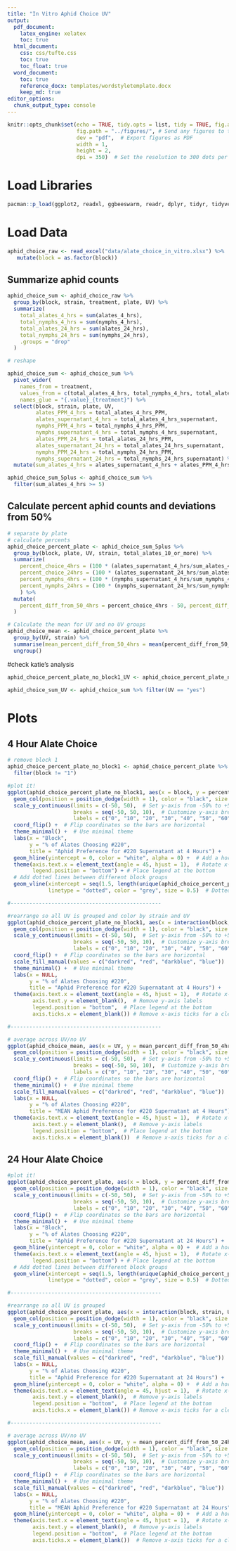 ```yaml
---
title: "In Vitro Aphid Choice UV"
output:
  pdf_document:
    latex_engine: xelatex
    toc: true
  html_document:
    css: css/tufte.css
    toc: true
    toc_float: true
  word_document:
    toc: true
    reference_docx: templates/wordstyletemplate.docx
    keep_md: true
editor_options:
  chunk_output_type: console
---
```


```r
knitr::opts_chunk$set(echo = TRUE, tidy.opts = list, tidy = TRUE, fig.align = "center", # Always relative to the document directory
                      fig.path = "../figures/", # Send any figures to this folder
                      dev = "pdf",  # Export figures as PDF
                      width = 1,
                      height = 2,
                      dpi = 350)  # Set the resolution to 300 dots per inch (dpi)
```

# Load Libraries

```r
pacman::p_load(ggplot2, readxl, ggbeeswarm, readr, dplyr, tidyr, tidyverse, devtools, cowplot, knitr, emmeans, lme4, lmerTest, RColorBrewer, viridis, install = FALSE)
```

# Load Data

```r
aphid_choice_raw <- read_excel("data/alate_choice_in_vitro.xlsx") %>%
   mutate(block = as.factor(block))
```

## Summarize aphid counts

```r
aphid_choice_sum <- aphid_choice_raw %>%
  group_by(block, strain, treatment, plate, UV) %>%
  summarize(
    total_alates_4_hrs = sum(alates_4_hrs),
    total_nymphs_4_hrs = sum(nymphs_4_hrs),
    total_alates_24_hrs = sum(alates_24_hrs),
    total_nymphs_24_hrs = sum(nymphs_24_hrs),
    .groups = "drop"
  )

# reshape

aphid_choice_sum <- aphid_choice_sum %>%
  pivot_wider(
    names_from = treatment, 
    values_from = c(total_alates_4_hrs, total_nymphs_4_hrs, total_alates_24_hrs, total_nymphs_24_hrs),
    names_glue = "{.value}_{treatment}") %>%
  select(block, strain, plate, UV, 
         alates_PPM_4_hrs = total_alates_4_hrs_PPM, 
         alates_supernatant_4_hrs = total_alates_4_hrs_supernatant, 
         nymphs_PPM_4_hrs = total_nymphs_4_hrs_PPM, 
         nymphs_supernatant_4_hrs = total_nymphs_4_hrs_supernatant, 
         alates_PPM_24_hrs = total_alates_24_hrs_PPM, 
         alates_supernatant_24_hrs = total_alates_24_hrs_supernatant, 
         nymphs_PPM_24_hrs = total_nymphs_24_hrs_PPM, 
         nymphs_supernatant_24_hrs = total_nymphs_24_hrs_supernatant) %>%
  mutate(sum_alates_4_hrs = alates_supernatant_4_hrs + alates_PPM_4_hrs, sum_nymphs_4_hrs = nymphs_supernatant_4_hrs + nymphs_PPM_4_hrs, sum_alates_24_hrs = alates_supernatant_24_hrs + alates_PPM_24_hrs, sum_nymphs_24_hrs = nymphs_supernatant_24_hrs + nymphs_PPM_24_hrs, total_alates4hr_5_or_more = ifelse(sum_alates_4_hrs >= 5, "yes", "no"))

aphid_choice_sum_5plus <- aphid_choice_sum %>%
  filter(sum_alates_4_hrs >= 5)
```

## Calculate percent aphid counts and deviations from 50%
```r
# separate by plate
# calculate percents
aphid_choice_percent_plate <- aphid_choice_sum_5plus %>%
  group_by(block, plate, UV, strain, total_alates_10_or_more) %>%
  summarize(
    percent_choice_4hrs = (100 * (alates_supernatant_4_hrs/sum_alates_4_hrs)),
    percent_choice_24hrs = (100 * (alates_supernatant_24_hrs/sum_alates_24_hrs)),
    percent_nymphs_4hrs = (100 * (nymphs_supernatant_4_hrs/sum_nymphs_4_hrs)),
    percent_nymphs_24hrs = (100 * (nymphs_supernatant_24_hrs/sum_nymphs_24_hrs)),
    ) %>%
  mutate(
    percent_diff_from_50_4hrs = percent_choice_4hrs - 50, percent_diff_from_50_24hrs = percent_choice_24hrs - 50  # Calculate the difference from 50%
  )

# Calculate the mean for UV and no UV groups
aphid_choice_mean <- aphid_choice_percent_plate %>%
  group_by(UV, strain) %>%
  summarise(mean_percent_diff_from_50_4hrs = mean(percent_diff_from_50_4hrs, na.rm = TRUE), mean_percent_diff_from_50_24hrs = mean(percent_diff_from_50_24hrs, na.rm = TRUE)) %>%
  ungroup()
```

#check katie's analysis

```r
aphid_choice_percent_plate_no_block1_UV <- aphid_choice_percent_plate_no_block1 %>% filter(UV == "yes")

aphid_choice_sum_UV <- aphid_choice_sum %>% filter(UV == "yes")
```

# Plots

## 4 Hour Alate Choice

```r
# remove block 1
aphid_choice_percent_plate_no_block1 <- aphid_choice_percent_plate %>%
  filter(block != "1")

#plot it!
ggplot(aphid_choice_percent_plate_no_block1, aes(x = block, y = percent_diff_from_50_4hrs, fill = UV, group = interaction(plate, UV))) +
  geom_col(position = position_dodge(width = 1), color = "black", size = 0.3) +  # Dodge bars by both plate and UV
  scale_y_continuous(limits = c(-50, 50),  # Set y-axis from -50% to +50% (around 50%)
                     breaks = seq(-50, 50, 10),  # Customize y-axis breaks
                     labels = c("0", "10", "20", "30", "40", "50", "60", "70", "80", "90", "100")) +  # Custom labels
  coord_flip() +  # Flip coordinates so the bars are horizontal
  theme_minimal() +  # Use minimal theme
  labs(x = "Block", 
       y = "% of Alates Choosing #220", 
       title = "Aphid Preference for #220 Supernatant at 4 Hours") +
  geom_hline(yintercept = 0, color = "white", alpha = 0) +  # Add a horizontal line at 50%
  theme(axis.text.x = element_text(angle = 45, hjust = 1),  # Rotate x-axis text for better readability
        legend.position = "bottom") + # Place legend at the bottom
  # Add dotted lines between different block groups
  geom_vline(xintercept = seq(1.5, length(unique(aphid_choice_percent_plate_no_block1$block)) - 0.5, by = 1), 
             linetype = "dotted", color = "grey", size = 0.5)  # Dotted lines between blocks

#------------------------------------------------

#rearrange so all UV is grouped and color by strain and UV
ggplot(aphid_choice_percent_plate_no_block1, aes(x = interaction(block, strain, UV), y = percent_diff_from_50_4hrs, fill = interaction(strain, UV), group = interaction(plate, UV))) +
  geom_col(position = position_dodge(width = 1), color = "black", size = 0.3) +  # Dodge bars by both plate and UV
  scale_y_continuous(limits = c(-50, 50),  # Set y-axis from -50% to +50% (around 50%)
                     breaks = seq(-50, 50, 10),  # Customize y-axis breaks
                     labels = c("0", "10", "20", "30", "40", "50", "60", "70", "80", "90", "100")) +  # Custom labels
  coord_flip() +  # Flip coordinates so the bars are horizontal
  scale_fill_manual(values = c("darkred", "red", "darkblue", "blue"))
  theme_minimal() +  # Use minimal theme
  labs(x = NULL, 
       y = "% of Alates Choosing #220", 
       title = "Aphid Preference for #220 Supernatant at 4 Hours") +
  theme(axis.text.x = element_text(angle = 45, hjust = 1),  # Rotate x-axis text for better readability
        axis.text.y = element_blank(),  # Remove y-axis labels
        legend.position = "bottom",  # Place legend at the bottom
        axis.ticks.x = element_blank()) # Remove x-axis ticks for a cleaner look

#------------------------------------------------

# average across UV/no UV
ggplot(aphid_choice_mean, aes(x = UV, y = mean_percent_diff_from_50_4hrs, fill = interaction(strain, UV))) +
  geom_col(position = position_dodge(width = 1), color = "black", size = 0.3) +  # Dodge bars by both plate and UV
  scale_y_continuous(limits = c(-50, 50),  # Set y-axis from -50% to +50% (around 50%)
                     breaks = seq(-50, 50, 10),  # Customize y-axis breaks
                     labels = c("0", "10", "20", "30", "40", "50", "60", "70", "80", "90", "100")) +  # Custom labels
  coord_flip() +  # Flip coordinates so the bars are horizontal
  theme_minimal() +  # Use minimal theme
  scale_fill_manual(values = c("darkred", "red", "darkblue", "blue"))
  labs(x = NULL, 
       y = "% of Alates Choosing #220", 
       title = "MEAN Aphid Preference for #220 Supernatant at 4 Hours") +
  theme(axis.text.x = element_text(angle = 45, hjust = 1),  # Rotate x-axis text for better readability
        axis.text.y = element_blank(),  # Remove y-axis labels
        legend.position = "bottom",  # Place legend at the bottom
        axis.ticks.x = element_blank())  # Remove x-axis ticks for a cleaner look
```

## 24 Hour Alate Choice

```r
#plot it!
ggplot(aphid_choice_percent_plate, aes(x = block, y = percent_diff_from_50_24hrs, fill = UV, group = interaction(plate, UV))) +
  geom_col(position = position_dodge(width = 1), color = "black", size = 0.3) +  # Dodge bars by both plate and UV
  scale_y_continuous(limits = c(-50, 50),  # Set y-axis from -50% to +50% (around 50%)
                     breaks = seq(-50, 50, 10),  # Customize y-axis breaks
                     labels = c("0", "10", "20", "30", "40", "50", "60", "70", "80", "90", "100")) +  # Custom labels
  coord_flip() +  # Flip coordinates so the bars are horizontal
  theme_minimal() +  # Use minimal theme
  labs(x = "Block", 
       y = "% of Alates Choosing #220", 
       title = "Aphid Preference for #220 Supernatant at 24 Hours") +
  geom_hline(yintercept = 0, color = "white", alpha = 0) +  # Add a horizontal line at 50%
  theme(axis.text.x = element_text(angle = 45, hjust = 1),  # Rotate x-axis text for better readability
        legend.position = "bottom") + # Place legend at the bottom
  # Add dotted lines between different block groups
  geom_vline(xintercept = seq(1.5, length(unique(aphid_choice_percent_plate_no_block1$block)) - 0.5, by = 1), 
             linetype = "dotted", color = "grey", size = 0.5)  # Dotted lines between blocks

#------------------------------------------------

#rearrange so all UV is grouped
ggplot(aphid_choice_percent_plate, aes(x = interaction(block, strain, UV), y = percent_diff_from_50_24hrs, fill = interaction(strain, UV), group = interaction(plate, UV))) +
  geom_col(position = position_dodge(width = 1), color = "black", size = 0.3) +  # Dodge bars by both plate and UV
  scale_y_continuous(limits = c(-50, 50),  # Set y-axis from -50% to +50% (around 50%)
                     breaks = seq(-50, 50, 10),  # Customize y-axis breaks
                     labels = c("0", "10", "20", "30", "40", "50", "60", "70", "80", "90", "100")) +  # Custom labels
  coord_flip() +  # Flip coordinates so the bars are horizontal
  theme_minimal() +  # Use minimal theme
  scale_fill_manual(values = c("darkred", "red", "darkblue", "blue"))
  labs(x = NULL, 
       y = "% of Alates Choosing #220", 
       title = "Aphid Preference for #220 Supernatant at 24 Hours") +
  geom_hline(yintercept = 0, color = "white", alpha = 0) +  # Add a horizontal line at 50%
  theme(axis.text.x = element_text(angle = 45, hjust = 1),  # Rotate x-axis text for better readability
        axis.text.y = element_blank(),  # Remove y-axis labels
        legend.position = "bottom",  # Place legend at the bottom
        axis.ticks.x = element_blank()) # Remove x-axis ticks for a cleaner look

#------------------------------------------------

# average across UV/no UV
ggplot(aphid_choice_mean, aes(x = UV, y = mean_percent_diff_from_50_24hrs, fill = interaction(strain, UV))) +
  geom_col(position = position_dodge(width = 1), color = "black", size = 0.3) +  # Dodge bars by both plate and UV
  scale_y_continuous(limits = c(-50, 50),  # Set y-axis from -50% to +50% (around 50%)
                     breaks = seq(-50, 50, 10),  # Customize y-axis breaks
                     labels = c("0", "10", "20", "30", "40", "50", "60", "70", "80", "90", "100")) +  # Custom labels
  coord_flip() +  # Flip coordinates so the bars are horizontal
  theme_minimal() +  # Use minimal theme
  scale_fill_manual(values = c("darkred", "red", "darkblue", "blue"))
  labs(x = NULL, 
       y = "% of Alates Choosing #220", 
       title = "MEAN Aphid Preference for #220 Supernatant at 24 Hours") +
  geom_hline(yintercept = 0, color = "white", alpha = 0) +  # Add a horizontal line at 50%
  theme(axis.text.x = element_text(angle = 45, hjust = 1),  # Rotate x-axis text for better readability
        axis.text.y = element_blank(),  # Remove y-axis labels
        legend.position = "bottom",  # Place legend at the bottom
        axis.ticks.x = element_blank())  # Remove x-axis ticks for a cleaner look
```
